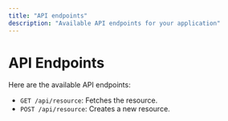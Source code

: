 ```yaml
---
title: "API endpoints"
description: "Available API endpoints for your application"
---
```


# API Endpoints

Here are the available API endpoints:

- `GET /api/resource`: Fetches the resource.
- `POST /api/resource`: Creates a new resource.
